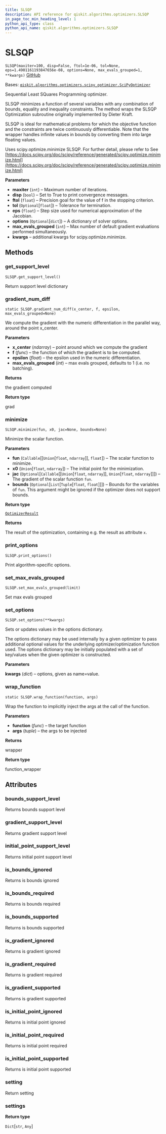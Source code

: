 ```yaml
---
title: SLSQP
description: API reference for qiskit.algorithms.optimizers.SLSQP
in_page_toc_min_heading_level: 1
python_api_type: class
python_api_name: qiskit.algorithms.optimizers.SLSQP
---
```


# SLSQP

<span id="qiskit.algorithms.optimizers.SLSQP" />

`SLSQP(maxiter=100, disp=False, ftol=1e-06, tol=None, eps=1.4901161193847656e-08, options=None, max_evals_grouped=1, **kwargs)` [GitHub](https://github.com/qiskit/qiskit/tree/stable/0.23/qiskit/algorithms/optimizers/slsqp.py "view source code")

Bases: [`qiskit.algorithms.optimizers.scipy_optimizer.SciPyOptimizer`](qiskit.algorithms.optimizers.SciPyOptimizer "qiskit.algorithms.optimizers.scipy_optimizer.SciPyOptimizer")

Sequential Least SQuares Programming optimizer.

SLSQP minimizes a function of several variables with any combination of bounds, equality and inequality constraints. The method wraps the SLSQP Optimization subroutine originally implemented by Dieter Kraft.

SLSQP is ideal for mathematical problems for which the objective function and the constraints are twice continuously differentiable. Note that the wrapper handles infinite values in bounds by converting them into large floating values.

Uses scipy.optimize.minimize SLSQP. For further detail, please refer to See [https://docs.scipy.org/doc/scipy/reference/generated/scipy.optimize.minimize.html](https://docs.scipy.org/doc/scipy/reference/generated/scipy.optimize.minimize.html)

**Parameters**

*   **maxiter** (`int`) – Maximum number of iterations.
*   **disp** (`bool`) – Set to True to print convergence messages.
*   **ftol** (`float`) – Precision goal for the value of f in the stopping criterion.
*   **tol** (`Optional`\[`float`]) – Tolerance for termination.
*   **eps** (`float`) – Step size used for numerical approximation of the Jacobian.
*   **options** (`Optional`\[`dict`]) – A dictionary of solver options.
*   **max\_evals\_grouped** (`int`) – Max number of default gradient evaluations performed simultaneously.
*   **kwargs** – additional kwargs for scipy.optimize.minimize.

## Methods

### get\_support\_level

<span id="qiskit.algorithms.optimizers.SLSQP.get_support_level" />

`SLSQP.get_support_level()`

Return support level dictionary

### gradient\_num\_diff

<span id="qiskit.algorithms.optimizers.SLSQP.gradient_num_diff" />

`static SLSQP.gradient_num_diff(x_center, f, epsilon, max_evals_grouped=None)`

We compute the gradient with the numeric differentiation in the parallel way, around the point x\_center.

**Parameters**

*   **x\_center** (*ndarray*) – point around which we compute the gradient
*   **f** (*func*) – the function of which the gradient is to be computed.
*   **epsilon** (*float*) – the epsilon used in the numeric differentiation.
*   **max\_evals\_grouped** (*int*) – max evals grouped, defaults to 1 (i.e. no batching).

**Returns**

the gradient computed

**Return type**

grad

### minimize

<span id="qiskit.algorithms.optimizers.SLSQP.minimize" />

`SLSQP.minimize(fun, x0, jac=None, bounds=None)`

Minimize the scalar function.

**Parameters**

*   **fun** (`Callable`\[\[`Union`\[`float`, `ndarray`]], `float`]) – The scalar function to minimize.
*   **x0** (`Union`\[`float`, `ndarray`]) – The initial point for the minimization.
*   **jac** (`Optional`\[`Callable`\[\[`Union`\[`float`, `ndarray`]], `Union`\[`float`, `ndarray`]]]) – The gradient of the scalar function `fun`.
*   **bounds** (`Optional`\[`List`\[`Tuple`\[`float`, `float`]]]) – Bounds for the variables of `fun`. This argument might be ignored if the optimizer does not support bounds.

**Return type**

[`OptimizerResult`](qiskit.algorithms.optimizers.OptimizerResult "qiskit.algorithms.optimizers.optimizer.OptimizerResult")

**Returns**

The result of the optimization, containing e.g. the result as attribute `x`.

### print\_options

<span id="qiskit.algorithms.optimizers.SLSQP.print_options" />

`SLSQP.print_options()`

Print algorithm-specific options.

### set\_max\_evals\_grouped

<span id="qiskit.algorithms.optimizers.SLSQP.set_max_evals_grouped" />

`SLSQP.set_max_evals_grouped(limit)`

Set max evals grouped

### set\_options

<span id="qiskit.algorithms.optimizers.SLSQP.set_options" />

`SLSQP.set_options(**kwargs)`

Sets or updates values in the options dictionary.

The options dictionary may be used internally by a given optimizer to pass additional optional values for the underlying optimizer/optimization function used. The options dictionary may be initially populated with a set of key/values when the given optimizer is constructed.

**Parameters**

**kwargs** (*dict*) – options, given as name=value.

### wrap\_function

<span id="qiskit.algorithms.optimizers.SLSQP.wrap_function" />

`static SLSQP.wrap_function(function, args)`

Wrap the function to implicitly inject the args at the call of the function.

**Parameters**

*   **function** (*func*) – the target function
*   **args** (*tuple*) – the args to be injected

**Returns**

wrapper

**Return type**

function\_wrapper

## Attributes

<span id="qiskit.algorithms.optimizers.SLSQP.bounds_support_level" />

### bounds\_support\_level

Returns bounds support level

<span id="qiskit.algorithms.optimizers.SLSQP.gradient_support_level" />

### gradient\_support\_level

Returns gradient support level

<span id="qiskit.algorithms.optimizers.SLSQP.initial_point_support_level" />

### initial\_point\_support\_level

Returns initial point support level

<span id="qiskit.algorithms.optimizers.SLSQP.is_bounds_ignored" />

### is\_bounds\_ignored

Returns is bounds ignored

<span id="qiskit.algorithms.optimizers.SLSQP.is_bounds_required" />

### is\_bounds\_required

Returns is bounds required

<span id="qiskit.algorithms.optimizers.SLSQP.is_bounds_supported" />

### is\_bounds\_supported

Returns is bounds supported

<span id="qiskit.algorithms.optimizers.SLSQP.is_gradient_ignored" />

### is\_gradient\_ignored

Returns is gradient ignored

<span id="qiskit.algorithms.optimizers.SLSQP.is_gradient_required" />

### is\_gradient\_required

Returns is gradient required

<span id="qiskit.algorithms.optimizers.SLSQP.is_gradient_supported" />

### is\_gradient\_supported

Returns is gradient supported

<span id="qiskit.algorithms.optimizers.SLSQP.is_initial_point_ignored" />

### is\_initial\_point\_ignored

Returns is initial point ignored

<span id="qiskit.algorithms.optimizers.SLSQP.is_initial_point_required" />

### is\_initial\_point\_required

Returns is initial point required

<span id="qiskit.algorithms.optimizers.SLSQP.is_initial_point_supported" />

### is\_initial\_point\_supported

Returns is initial point supported

<span id="qiskit.algorithms.optimizers.SLSQP.setting" />

### setting

Return setting

<span id="qiskit.algorithms.optimizers.SLSQP.settings" />

### settings

**Return type**

`Dict`\[`str`, `Any`]

